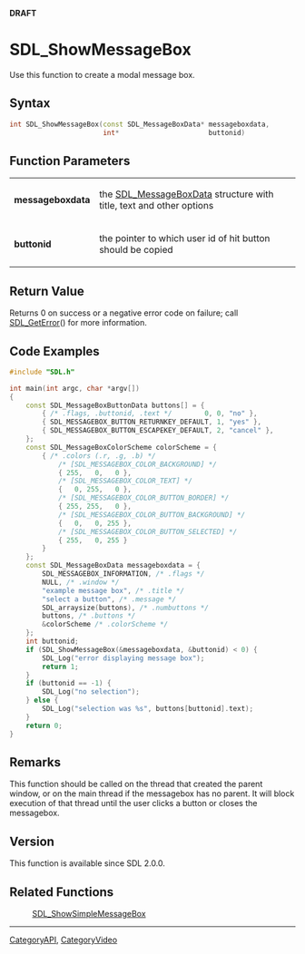 <span color="red">'''DRAFT'''</span>


<!-- #*^*^*^*^*See http://wiki.libsdl.org/moin.cgi/SGFunctions for details on editing this page*^*^*^*^* -->


= SDL_ShowMessageBox =
Use this function to create a modal message box.




== Syntax ==
<syntaxhighlight lang='c++'>
int SDL_ShowMessageBox(const SDL_MessageBoxData* messageboxdata,
                       int*                      buttonid)
</syntaxhighlight>


== Function Parameters ==
{|
|'''messageboxdata'''
|the [[SDL_MessageBoxData]] structure with title, text and other options
|-
|'''buttonid'''
|the pointer to which user id of hit button should be copied
|}


== Return Value ==
Returns 0 on success or a negative error code on failure; call [[SDL_GetError]]() for more information.


== Code Examples ==
<syntaxhighlight lang='c++'>
#include "SDL.h"

int main(int argc, char *argv[])
{
    const SDL_MessageBoxButtonData buttons[] = {
        { /* .flags, .buttonid, .text */        0, 0, "no" },
        { SDL_MESSAGEBOX_BUTTON_RETURNKEY_DEFAULT, 1, "yes" },
        { SDL_MESSAGEBOX_BUTTON_ESCAPEKEY_DEFAULT, 2, "cancel" },
    };
    const SDL_MessageBoxColorScheme colorScheme = {
        { /* .colors (.r, .g, .b) */
            /* [SDL_MESSAGEBOX_COLOR_BACKGROUND] */
            { 255,   0,   0 },
            /* [SDL_MESSAGEBOX_COLOR_TEXT] */
            {   0, 255,   0 },
            /* [SDL_MESSAGEBOX_COLOR_BUTTON_BORDER] */
            { 255, 255,   0 },
            /* [SDL_MESSAGEBOX_COLOR_BUTTON_BACKGROUND] */
            {   0,   0, 255 },
            /* [SDL_MESSAGEBOX_COLOR_BUTTON_SELECTED] */
            { 255,   0, 255 }
        }
    };
    const SDL_MessageBoxData messageboxdata = {
        SDL_MESSAGEBOX_INFORMATION, /* .flags */
        NULL, /* .window */
        "example message box", /* .title */
        "select a button", /* .message */
        SDL_arraysize(buttons), /* .numbuttons */
        buttons, /* .buttons */
        &colorScheme /* .colorScheme */
    };
    int buttonid;
    if (SDL_ShowMessageBox(&messageboxdata, &buttonid) < 0) {
        SDL_Log("error displaying message box");
        return 1;
    }
    if (buttonid == -1) {
        SDL_Log("no selection");
    } else {
        SDL_Log("selection was %s", buttons[buttonid].text);
    }
    return 0;
}
</syntaxhighlight>


== Remarks ==
This function should be called on the thread that created the parent window, or on the main thread if the messagebox has no parent. It will block execution of that thread until the user clicks a button or closes the messagebox.

== Version ==
This function is available since SDL 2.0.0.

== Related Functions ==
:[[SDL_ShowSimpleMessageBox]]

----
[[CategoryAPI]], [[CategoryVideo]]
<!-- #See the Style Guide for instructions on editing the footer. -->
